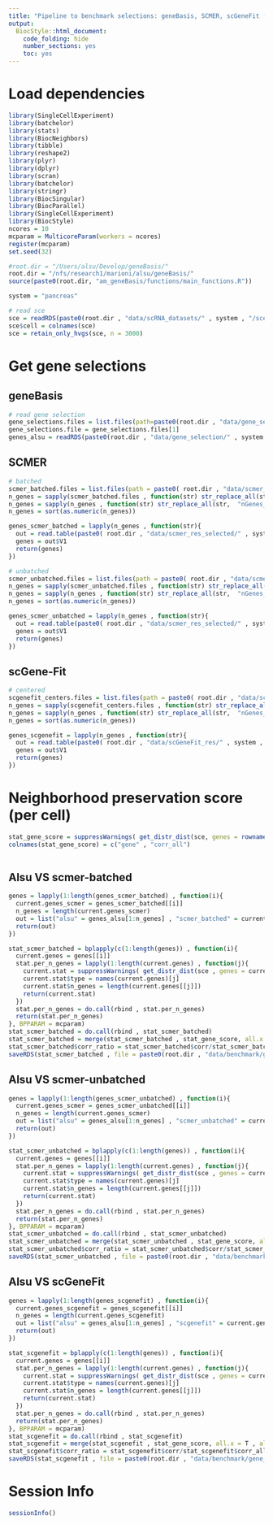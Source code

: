 ```yaml
---
title: "Pipeline to benchmark selections: geneBasis, SCMER, scGeneFit (marker selection) for cell score"
output:
  BiocStyle::html_document:
    code_folding: hide
    number_sections: yes
    toc: yes  
---
```

# Load dependencies

```r


library(SingleCellExperiment)
library(batchelor)
library(stats)
library(BiocNeighbors)
library(tibble)
library(reshape2)
library(plyr)
library(dplyr)
library(scran)
library(batchelor)
library(stringr)
library(BiocSingular)
library(BiocParallel)
library(SingleCellExperiment)
library(BiocStyle)
ncores = 10
mcparam = MulticoreParam(workers = ncores)
register(mcparam)
set.seed(32)

#root.dir = "/Users/alsu/Develop/geneBasis/"
root.dir = "/nfs/research1/marioni/alsu/geneBasis/"
source(paste0(root.dir, "am_geneBasis/functions/main_functions.R"))

system = "pancreas"

# read sce 
sce = readRDS(paste0(root.dir , "data/scRNA_datasets/" , system , "/sce_" , system , ".Rds"))
sce$cell = colnames(sce)
sce = retain_only_hvgs(sce, n = 3000)


```


# Get gene selections

## geneBasis

```r


# read gene selection 
gene_selections.files = list.files(path=paste0(root.dir , "data/gene_selection/" , system , "/"))
gene_selections.file = gene_selections.files[1]
genes_alsu = readRDS(paste0(root.dir , "data/gene_selection/" , system , "/" , gene_selections.file))


```

## SCMER

```r


# batched
scmer_batched.files = list.files(path = paste0( root.dir , "data/scmer_res_selected/" , system , "/batched/" ))
n_genes = sapply(scmer_batched.files , function(str) str_replace_all(str,  ".txt" , ""))
n_genes = sapply(n_genes , function(str) str_replace_all(str,  "nGenes_" , ""))
n_genes = sort(as.numeric(n_genes))

genes_scmer_batched = lapply(n_genes , function(str){
  out = read.table(paste0( root.dir , "data/scmer_res_selected/" , system , "/batched/nGenes_" , str , ".txt") , header = F)
  genes = out$V1
  return(genes)
})

# unbatched
scmer_unbatched.files = list.files(path = paste0( root.dir , "data/scmer_res_selected/" , system , "/unbatched/" ))
n_genes = sapply(scmer_unbatched.files , function(str) str_replace_all(str,  ".txt" , ""))
n_genes = sapply(n_genes , function(str) str_replace_all(str,  "nGenes_" , ""))
n_genes = sort(as.numeric(n_genes))

genes_scmer_unbatched = lapply(n_genes , function(str){
  out = read.table(paste0( root.dir , "data/scmer_res_selected/" , system , "/unbatched/nGenes_" , str , ".txt") , header = F)
  genes = out$V1
  return(genes)
})


```

## scGene-Fit

```r

# centered
scgenefit_centers.files = list.files(path = paste0( root.dir , "data/scGeneFit_res/" , system , "/centers/" ))
n_genes = sapply(scgenefit_centers.files , function(str) str_replace_all(str,  ".txt" , ""))
n_genes = sapply(n_genes , function(str) str_replace_all(str,  "nGenes_" , ""))
n_genes = sort(as.numeric(n_genes))

genes_scgenefit = lapply(n_genes , function(str){
  out = read.table(paste0( root.dir , "data/scGeneFit_res/" , system , "/centers/nGenes_" , str , ".txt") , header = F)
  genes = out$V1
  return(genes)
})


```

# Neighborhood preservation score (per cell)

```r


stat_gene_score = suppressWarnings( get_distr_dist(sce, genes = rownames(sce), assay = "logcounts" , batch = "sample" , n.neigh = 5 , nPC = 50 , genes.predict = rownames(sce) , type = "corr") ) 
colnames(stat_gene_score) = c("gene" , "corr_all")
  

```

## Alsu VS scmer-batched

```r


genes = lapply(1:length(genes_scmer_batched) , function(i){
  current.genes_scmer = genes_scmer_batched[[i]]
  n_genes = length(current.genes_scmer)
  out = list("alsu" = genes_alsu[1:n_genes] , "scmer_batched" = current.genes_scmer, "hvgs" = get_hvgs(sce , n_genes))
  return(out)
})

stat_scmer_batched = bplapply(c(1:length(genes)) , function(i){
  current.genes = genes[[i]]
  stat.per_n_genes = lapply(1:length(current.genes) , function(j){
    current.stat = suppressWarnings( get_distr_dist(sce , genes = current.genes[[j]] , assay = "logcounts" , batch = "sample", n.neigh = 5 , nPC = 50 , genes.predict = rownames(sce) , type = "corr") )
    current.stat$type = names(current.genes)[j]
    current.stat$n_genes = length(current.genes[[j]])
    return(current.stat)
  })
  stat.per_n_genes = do.call(rbind , stat.per_n_genes)
  return(stat.per_n_genes)
}, BPPARAM = mcparam)
stat_scmer_batched = do.call(rbind , stat_scmer_batched)
stat_scmer_batched = merge(stat_scmer_batched , stat_gene_score, all.x = T , all.y = F)
stat_scmer_batched$corr_ratio = stat_scmer_batched$corr/stat_scmer_batched$corr_all
saveRDS(stat_scmer_batched , file = paste0(root.dir , "data/benchmark/gene_score/" , system , "/gene_score__scmer_batched.Rds"))


```

## Alsu VS scmer-unbatched

```r


genes = lapply(1:length(genes_scmer_unbatched) , function(i){
  current.genes_scmer = genes_scmer_unbatched[[i]]
  n_genes = length(current.genes_scmer)
  out = list("alsu" = genes_alsu[1:n_genes] , "scmer_unbatched" = current.genes_scmer, "hvgs" = get_hvgs(sce , n_genes))
  return(out)
})

stat_scmer_unbatched = bplapply(c(1:length(genes)) , function(i){
  current.genes = genes[[i]]
  stat.per_n_genes = lapply(1:length(current.genes) , function(j){
    current.stat = suppressWarnings( get_distr_dist(sce , genes = current.genes[[j]] , assay = "logcounts" , batch = "sample", n.neigh = 5 , nPC = 50 , genes.predict = rownames(sce) , type = "corr") )
    current.stat$type = names(current.genes)[j]
    current.stat$n_genes = length(current.genes[[j]])
    return(current.stat)
  })
  stat.per_n_genes = do.call(rbind , stat.per_n_genes)
  return(stat.per_n_genes)
}, BPPARAM = mcparam)
stat_scmer_unbatched = do.call(rbind , stat_scmer_unbatched)
stat_scmer_unbatched = merge(stat_scmer_unbatched , stat_gene_score, all.x = T , all.y = F)
stat_scmer_unbatched$corr_ratio = stat_scmer_unbatched$corr/stat_scmer_unbatched$corr_all
saveRDS(stat_scmer_unbatched , file = paste0(root.dir , "data/benchmark/gene_score/" , system , "/gene_score__scmer_unbatched.Rds"))


```

## Alsu VS scGeneFit

```r


genes = lapply(1:length(genes_scgenefit) , function(i){
  current.genes_scgenefit = genes_scgenefit[[i]]
  n_genes = length(current.genes_scgenefit)
  out = list("alsu" = genes_alsu[1:n_genes] , "scgenefit" = current.genes_scgenefit)
  return(out)
})

stat_scgenefit = bplapply(c(1:length(genes)) , function(i){
  current.genes = genes[[i]]
  stat.per_n_genes = lapply(1:length(current.genes) , function(j){
    current.stat = suppressWarnings( get_distr_dist(sce , genes = current.genes[[j]] , assay = "logcounts" , batch = "sample", n.neigh = 5 , nPC = 50 , genes.predict = rownames(sce) , type = "corr") )
    current.stat$type = names(current.genes)[j]
    current.stat$n_genes = length(current.genes[[j]])
    return(current.stat)
  })
  stat.per_n_genes = do.call(rbind , stat.per_n_genes)
  return(stat.per_n_genes)
}, BPPARAM = mcparam)
stat_scgenefit = do.call(rbind , stat_scgenefit)
stat_scgenefit = merge(stat_scgenefit , stat_gene_score, all.x = T , all.y = F)
stat_scgenefit$corr_ratio = stat_scgenefit$corr/stat_scgenefit$corr_all
saveRDS(stat_scgenefit , file = paste0(root.dir , "data/benchmark/gene_score/" , system , "/gene_score__scgenefit.Rds"))


```


# Session Info

```r
sessionInfo()
```
